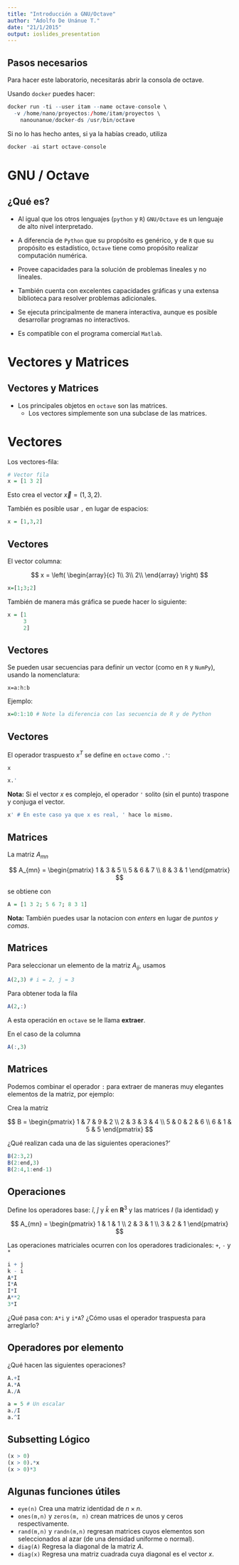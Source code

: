 ```yaml
---
title: "Introducción a GNU/Octave"
author: "Adolfo De Unánue T."
date: "21/1/2015"
output: ioslides_presentation
---
```


## Pasos necesarios

Para hacer este laboratorio, necesitarás abrir la consola de octave.

Usando `docker` puedes hacer:

```r
docker run -ti --user itam --name octave-console \ 
  -v /home/nano/proyectos:/home/itam/proyectos \ 
    nanounanue/docker-ds /usr/bin/octave
```

Si no lo has hecho antes, si ya la habías creado, utiliza

```r
docker -ai start octave-console
```



# GNU / Octave

## ¿Qué es?

- Al igual que los otros lenguajes (`python` y `R`) `GNU/Octave` es un lenguaje de alto nivel interpretado.
- A diferencia de `Python` que su propósito es genérico, y de `R` que su propósito es estadístico, `Octave` tiene como propósito realizar computación numérica.
- Provee capacidades para la solución de problemas lineales y no lineales.
- También cuenta con excelentes capacidades gráficas y una extensa biblioteca para resolver problemas adicionales.
- Se ejecuta principalmente de manera interactiva, aunque es posible desarrollar programas no interactivos.

- Es compatible con el programa comercial `Matlab`.

# Vectores y Matrices

## Vectores y Matrices

- Los principales objetos en `octave` son las matrices. 
  - Los vectores simplemente son una subclase de las matrices.

# Vectores

Los vectores-fila:

```r
# Vector fila
x = [1 3 2]

```

Esto crea el vector $\vec{x} = (1, 3, 2)$.

También es posible usar `,` en lugar de espacios:

```r
x = [1,3,2]
```


## Vectores 

El vector columna:

$$
x = 
\left(
\begin{array}{c}
1\\
3\\
2\\
\end{array}
\right)
$$


```r
x=[1;3;2]
```

También de manera más gráfica se puede hacer lo siguiente:

```r
x = [1
     3
     2]
```

## Vectores 

Se pueden usar secuencias para definir un vector (como en `R` y `NumPy`), usando la nomenclatura:

```
x=a:h:b
```

Ejemplo:

```r
x=0:1:10 # Note la diferencia con las secuencia de R y de Python
```

## Vectores

El operador traspuesto $x^T$ se define en `octave` como `.'`:

```r
x
```

```r
x.'
```

**Nota:** Si el vector $x$ es complejo, el operador `'` solito (sin el punto) traspone y conjuga el vector.

```r
x' # En este caso ya que x es real, ' hace lo mismo.
```


## Matrices

La matriz $A_{mn}$

$$
A_{mn} =
 \begin{pmatrix}
  1 & 3 & 5 \\
  5 & 6 & 7  \\
  8 & 3 & 1
 \end{pmatrix}
$$

se obtiene con


```r
A = [1 3 2; 5 6 7; 8 3 1]
```

**Nota:** También puedes usar la notacion con _enters_ en lugar de _puntos y comas_.

## Matrices

Para seleccionar un elemento de la matriz $A_{ij}$, usamos 

```r
A(2,3) # i = 2, j = 3
```

Para obtener toda la fila

```r
A(2,:)
```
A esta operación en `octave` se le llama **extraer**.

En el caso de la columna
```r
A(:,3)
```

## Matrices

Podemos combinar el operador `:` para extraer de maneras muy elegantes elementos de la matriz, por ejemplo:

Crea la matriz

$$
B =
 \begin{pmatrix}
  1 & 7 & 9 & 2 \\
  2 & 3 & 3 & 4 \\
  5 & 0 & 2 & 6 \\
  6 & 1 & 5 & 5
 \end{pmatrix}
$$

¿Qué realizan cada una de las siguientes operaciones?'

```r
B(2:3,2)
B(2:end,3)
B(2:4,1:end-1)
```



## Operaciones

Define los operadores base: $\hat{i}$, $\hat{j}$ y $\hat{k}$ en $\mathbf{R}^3$ y las matrices
$I$ (la identidad) y

$$
A_{mn} =
 \begin{pmatrix}
  1 & 1 & 1 \\
  2 & 3 & 1  \\
  3 & 2 & 1
 \end{pmatrix}
$$

Las operaciones matriciales ocurren con los operadores tradicionales: `+`, `-` y `*`

```r
i + j
k - i
A*I
I*A
I*I
A**2
3*I
```

¿Qué pasa con: `A*i` y `i*A`? ¿Cómo usas el operador traspuesta para arreglarlo?


## Operadores por elemento

¿Qué hacen las siguientes operaciones?

```r
A.+I
A.*A
A./A
```

```r
a = 5 # Un escalar
a./I
a.^I
```


## Subsetting Lógico

```r
(x > 0)
(x > 0).*x
(x > 0)*3
```

## Algunas funciones útiles

- `eye(n)` Crea una matriz identidad de $n \times n$.
- `ones(m,n)` y `zeros(m, n)` crean matrices de unos y ceros respectivamente.
- `rand(m,n)` y `randn(m,n)` regresan matrices cuyos elementos son seleccionados al azar (de una densidad uniforme o normal).
- `diag(A)` Regresa la diagonal de la matriz $A$.
- `diag(x)` Regresa una matriz cuadrada cuya diagonal es el vector $x$.
